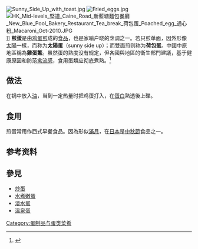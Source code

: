 {{Request translation}}
{{noteTA|G1=Food}}
{{About|一种食物|同名网站|煎蛋 (网站)}}
[[File:Sunny_Side_Up_with_toast.jpg|right]]
[[File:Fried_eggs.jpg|right]]
[[File:HK_Mid-levels_堅道_Caine_Road_新藍塘麵包餐廳_New_Blue_Pool_Bakery_Restaurant_Tea_break_荷包蛋_Poached_egg_通心粉_Macaroni_Oct-2010.JPG|thumb]]]]
'''煎蛋'''是由[[鸡蛋|鸡蛋]][[煎|煎]]成的[[食品|食品]]，也是家喻户晓的烹调之一。若只煎单面，因外形像[[太陽|太陽]]一樣，而称为'''太陽蛋'''（sunny side up）；而雙面煎则称为'''荷包蛋'''。中國中原地區稱為'''雞蛋鱉'''。虽然蛋的熟度没有规定，但各國與地區的衛生部門建議，基于健康原因和防范[[禽流感|禽流感]]，食用蛋類应彻底煮熟。<ref>{{cite web | url=http://www.info.gov.hk/info/flu/chi/files/healthtips2.htm | title=预防禽流感 - 给旅游人士的健康指引 | publisher=香港特别行政区衞生署 | date=2006-10-06 | accessdate=2013-05-28 | archive-date=2020-09-22 | archive-url=https://web.archive.org/web/20200922184231/https://www.info.gov.hk/info/flu/chi/files/healthtips2.htm | dead-url=no }}</ref>

== 做法 ==
在锅中放入[[油|油]]，当到一定热量时把鸡蛋打入，在[[蛋白|蛋白]]熟透後上碟。

== 食用 ==
煎蛋常用作西式早餐食品。因為形似[[滿月|滿月]]，在[[日本|日本]]是[[中秋節|中秋節]]食品之一。

== 参考资料 ==
{{reflist}}

== 參見 ==
* [[炒蛋|炒蛋]]
* [[水煮嫩蛋|水煮嫩蛋]]
* [[滾水蛋|滾水蛋]]
* [[溫泉蛋|溫泉蛋]]
{{food-stub}}

[[Category:蛋制品与蛋类菜肴|Category:蛋制品与蛋类菜肴]]